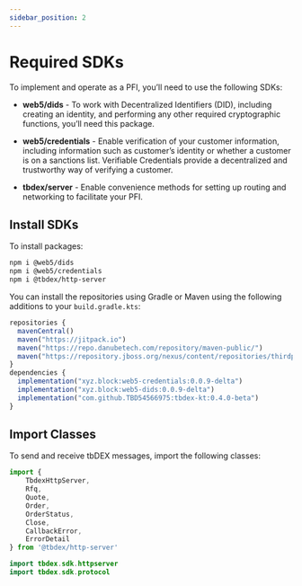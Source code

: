 ```yaml
---
sidebar_position: 2
---
```



# Required SDKs

To implement and operate as a PFI, you’ll need to use the following SDKs:

* **web5/dids** - To work with Decentralized Identifiers (DID), including creating an identity, and performing any other required cryptographic functions, you’ll need this package.

* **web5/credentials** - Enable verification of your customer information, including information such as customer’s identity or whether a customer is on a sanctions list. Verifiable Credentials provide a decentralized and trustworthy way of verifying a customer.

* **tbdex/server** - Enable convenience methods for setting up routing and networking to facilitate your PFI.

## Install SDKs

<Tabs groupId="language">
  <TabItem groupId="language" value="JavaScript" label="JavaScript" default>
  
  To install packages:

  ```bash
  npm i @web5/dids
  npm i @web5/credentials
  npm i @tbdex/http-server
  ```

  </TabItem>
  <TabItem groupId="language" value="Kotlin" label="Kotlin">

  You can install the repositories using Gradle or Maven using the following additions to your <code>build.gradle.kts</code>:

  ```js
  repositories {
    mavenCentral()
    maven("https://jitpack.io")
    maven("https://repo.danubetech.com/repository/maven-public/")
    maven("https://repository.jboss.org/nexus/content/repositories/thirdparty-releases/")
  }
  dependencies {
    implementation("xyz.block:web5-credentials:0.0.9-delta")
    implementation("xyz.block:web5-dids:0.0.9-delta")
    implementation("com.github.TBD54566975:tbdex-kt:0.4.0-beta")
  }
  ```
  
  </TabItem>
</Tabs>

## Import Classes

To send and receive tbDEX messages, import the following classes:

<Tabs groupId="language">
  <TabItem groupId="language" value="JavaScript" label="JavaScript" default>

  ```js
  import { 
      TbdexHttpServer, 
      Rfq, 
      Quote, 
      Order, 
      OrderStatus, 
      Close, 
      CallbackError, 
      ErrorDetail 
  } from '@tbdex/http-server'
  ```

  </TabItem>
  <TabItem groupId="language" value="Kotlin" label="Kotlin" default>

  ```kt
  import tbdex.sdk.httpserver
  import tbdex.sdk.protocol
  ```

  </TabItem>
</Tabs>
